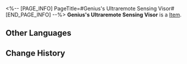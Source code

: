 <%-- [PAGE_INFO]
PageTitle=#Genius's Ultraremote Sensing Visor#
[END_PAGE_INFO] --%>
{{Item Infobox
|id          = 41081
|image       = Item Genius's Ultraremote Sensing Visor.png
|type        = 
|invCategory = Relics
|rarity      = 3
|effect      = 
|description = A pair of communication goggles embedded with ultraremote sensing technology that breaks through the shackles of limited transmission and remote distances.
|source1     = [[Cavern of Corrosion: Everwinter Hill]]
}}
'''Genius's Ultraremote Sensing Visor''' is a [[Item]].

==Other Languages==
{{Other Languages
|en   = Genius's Ultraremote Sensing Visor
|zhs  = 天才的超距遥感
|zht  = 天才的超距遙感
|ja   = 天才の超距離センシング
|ko   = 지니어스의 초원격 감지
|es   = Lentes de teledetección de ultraalcance del genio
|fr   = Ultraviseur à distance de génie
|ru   = Сверхдальний визор гения
|th   = Genius's Ultraremote Sensing Visor
|vi   = Cảm Biến Từ Xa Của Thiên Tài
|de   = Ultrasignalbrille des Genies
|id   = Genius's Ultraremote Sensing Visor
|pt   = Visor Sensorial Ultrarremoto do Gênio
}}

==Change History==
{{Change History|1.0}}